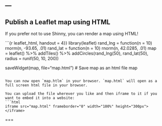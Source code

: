 ---
---

## Publish a Leaflet map using HTML

If you prefer not to use Shinny, you can render a map using HTML!

```{r leaflet_html, handout = 4}}
library(leaflet)
rand_lng = function(n = 10) rnorm(n, -93.65, .01)
rand_lat = function(n = 10) rnorm(n, 42.0285, .01)
map = leaflet() %>% addTiles() %>% addCircles(rand_lng(50), rand_lat(50), radius = runif(50, 10, 200))

saveWidget(map, file="map.html")    # Save map as an html file
map

```

You can now open `map.htlm` in your browser. `map.html` will open as a full screen html file in your browser. 

You can upload the file wherever you like and then iframe to it if you want to embed it into a website:
```html
iframe src="map.html" frameborder="0" width="100%" height="300px"></iframe>
```

===
